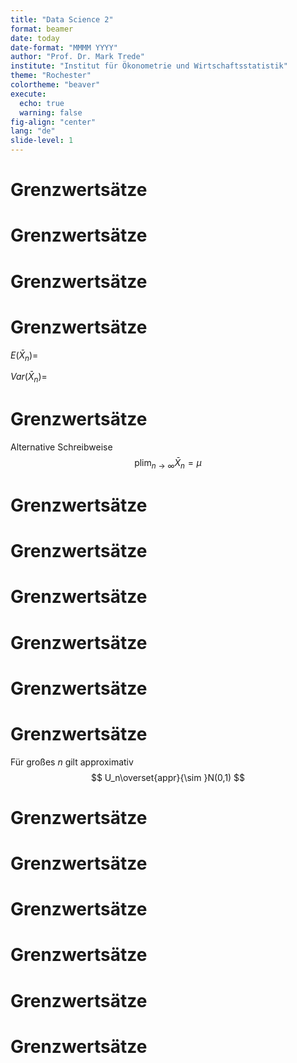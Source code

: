 ```yaml
---
title: "Data Science 2"
format: beamer
date: today
date-format: "MMMM YYYY"
author: "Prof. Dr. Mark Trede"
institute: "Institut für Ökonometrie und Wirtschaftsstatistik"
theme: "Rochester"
colortheme: "beaver"
execute: 
  echo: true
  warning: false
fig-align: "center"
lang: "de"
slide-level: 1
---
```



# Grenzwertsätze
\framesubtitle{Gesetz der großen Zahl}
\textbf{Grenzwertsätze}
\medskip
\begin{itemize}
\item Gegeben sei eine Folge von unabhängigen, identisch
verteilten Zufallsvariablen (i.i.d.)
\[ X_{1},X_{2},X_{3},\ldots , \]
\item Die Folgenelemente $X_{1},X_{2},\ldots $ heißen auch 
unabhängige Wiederholungen von $X$
\end{itemize}



# Grenzwertsätze
\framesubtitle{Gesetz der großen Zahl}
\begin{itemize}
\item Für gegebenes $n$ ist das arithmetische Mittel
$$
\bar{X}_{n}=\frac{1}{n}\sum_{i=1}^{n}X_{i}
$$
\item Achtung: $\bar{X}_{n}$ ist eine \textbf{Zufallsvariable}!
\end{itemize}



# Grenzwertsätze
\framesubtitle{Gesetz der großen Zahl}
\begin{itemize}
\item Was passiert mit der Verteilung von $\bar{X}_n$, 
wenn $n\rightarrow \infty $ geht?
\item Sei $E(X)=\mu $ und $Var(X)=\sigma ^{2}$
\item Dann gilt
\begin{align*}
E(\bar{X}_{n}) &=\mu  \\
Var(\bar{X}_{n}) &=\frac{\sigma ^{2}}{n}
\end{align*}
\end{itemize}



# Grenzwertsätze
\framesubtitle{Gesetz der großen Zahl}
$E(\bar{X}_n)=$
\vspace*{3cm}

$Var(\bar{X}_{n}) =$
\vspace*{2cm}



# Grenzwertsätze
\framesubtitle{Gesetz der großen Zahl}
\begin{block}{Schwaches Gesetz der großen Zahl}
Für jedes (noch so kleine) $\varepsilon >0$ gilt
$$
\lim_{n\rightarrow \infty}P(|\bar{X}_{n}-\mu|\geq \varepsilon) =0
$$
\end{block}
Alternative Schreibweise
$$
\text{plim}_{n\rightarrow \infty }\bar{X}_{n}=\mu
$$



# Grenzwertsätze
\framesubtitle{Gesetz der großen Zahl}
\begin{itemize}
\item Anschaulich: Die Verteilung von $\bar{X}_{n}$ zieht sich immer mehr
auf $\mu $ zusammen
\item Spezialfall: $X$ sei Bernoulli-verteilt mit Parameter $P(X=1)=\pi $
\item Dann ist $\bar{X}_{n}$ die relative Häufigkeit der Erfolge
\item Wegen $E(X)=\pi $ gilt
$$
\lim_{n\rightarrow \infty }P\left( \left\vert \bar{X}_{n}-\pi \right\vert
\geq \varepsilon \right) =0
$$
\end{itemize}



# Grenzwertsätze
\framesubtitle{Gesetz der großen Zahl}
\begin{exampleblock}{Beispiel: Ein Würfel wird geworfen}
Sei 
$$
X=\left\{ 
\begin{array}{ll}
0 & \quad \text{wenn Augenzahl nicht 5 ist} \\ 
1 & \quad \text{wenn Augenzahl 5 ist}
\end{array}\right.
$$
Es gilt
$$
P(X=1)=\frac{1}{6}
$$
\end{exampleblock}


# Grenzwertsätze
\framesubtitle{Gesetz der großen Zahl}
\begin{exampleblock}{Forts. Beispiel: Ein Würfel wird geworfen}
\begin{itemize}
\item Der Würfel wird nun sehr oft geworfen ($n$ Mal)
\item $X_{1},X_{2},\ldots $ geben jeweils an, ob eine 5 geworfen wurde
\item $\bar{X}_{n}$ ist der Anteil der Fünfen
\item Für großes $n$ geht $\bar{X}_{n}$ gegen $1/6$
\item Simulation in R: [\texttt{wlln.R}]
\end{itemize}
\end{exampleblock}



# Grenzwertsätze
\framesubtitle{Gesetz der großen Zahl}
\begin{exampleblock}{Beispiel: Produktgewicht}
\begin{itemize}
\item Die Zufallsvariable $X\sim N(201,4)$
sei das tatsächliche Gewicht einer 200g-Tafel Schokolade
\item $X_i$ ist das Gewicht der $i$-ten Tafel, $i=1,2,\ldots $
\item $\bar{X}_{n}$ ist das Durchschnittsgewicht dieser Tafeln
\item Für großes $n$ geht $\bar{X}_n$ gegen 201\hfill [\texttt{wlln.R}]
\end{itemize}
\end{exampleblock}



# Grenzwertsätze
\framesubtitle{Zentraler Grenzwertsatz}
\begin{itemize}
\item Zentraler Grenzwertsatz (Begründung für die 
extreme Wichtigkeit der Normalverteilung)
\item Definiere das standardisierte arithmetische Mittel
$$
U_{n}=\frac{\bar{X}_{n}-\mu}{\sqrt{\sigma^2/n}}
=\sqrt{n}\frac{\bar{X}_n-\mu}{\sigma}
$$
\end{itemize}



# Grenzwertsätze
\framesubtitle{Zentraler Grenzwertsatz}
\begin{block}{Zentraler Grenzwertsatz}
Für alle $u\in \mathbb{R}$ gilt
$$
\lim_{n\rightarrow \infty }P(U_n\leq u)=\Phi(u),
$$
wobei $\Phi$ die Verteilungsfunktion der $N(0,1)$ ist
\end{block}
Für großes $n$ gilt approximativ
$$
U_n\overset{appr}{\sim }N(0,1)
$$



# Grenzwertsätze
\framesubtitle{Zentraler Grenzwertsatz}
\begin{itemize}
\item Folglich gilt auch
$$
\sum_{i=1}^{n}X_{i}\overset{appr}{\sim }N(n\mu ,n\sigma ^{2})
$$
und
$$
\bar{X}_{n}\overset{appr}{\sim }N\left( \mu ,\frac{\sigma ^{2}}{n}\right)
$$
\end{itemize}



# Grenzwertsätze
\framesubtitle{Zentraler Grenzwertsatz}
\begin{itemize}
\item Die Summe und der Durchschnitt von $n$ 
\textbf{beliebig verteilten} Zufallsvariablen ist 
approximativ normalverteilt, wenn $n$ groß genug ist!
\item Es gibt einige einschränkende Bedingungen, aber 
in den meisten Situationen gilt der zentrale Grenzwertsatz
\item Simulationen in R
\end{itemize}



# Grenzwertsätze
\framesubtitle{Zentraler Grenzwertsatz}
\begin{itemize}
\item Spezialfall: $X$ Bernoulli-verteilt mit $\pi$
\begin{align*}
E(X) &=\pi  \\
V(X) &=\pi \left( 1-\pi \right) 
\end{align*}
und daher
$$
\sum_{i=1}^{n}X_i\overset{appr}{\sim }N(n\pi,n\pi (1-\pi))
$$
\end{itemize}



# Grenzwertsätze
\framesubtitle{Zentraler Grenzwertsatz}
\begin{itemize}\item Approximation der Binomialverteilung durch die 
Normalverteilung (De Moivre, 1733)
\item Wegen 
$$
\sum_{i=1}^{n}X_i\overset{appr}{\sim }N(n\pi ,n\pi (1-\pi))
$$
gilt
$$
P\left( \sum_{i=1}^{n}X_{i}\leq b\right) 
\approx \Phi \left( \frac{b-n\pi }{\sqrt{n\pi \left( 1-\pi \right) }}\right)
$$
\end{itemize}



# Grenzwertsätze
\framesubtitle{Zentraler Grenzwertsatz}
\begin{exampleblock}{Beispiel: Marketing}
Eine Marketing-Abteilung verschickt an $n=500$ zufällig ausgewählte 
Kunden Fragebögen.\medskip

$X_{i}$ sind Bernoulli-verteilt mit Parameter $\pi =0.2$
$$
X_{i}=\left\{ 
\begin{array}{ll}
1 & \quad \text{wenn Kunde }i\text{ antwortet} \\ 
0 & \quad \text{wenn Kunde }i\text{ nicht antwortet}
\end{array}
\right. 
$$
Sei $Y=\sum_{i=1}^{500}X_{i}$ die Zahl der Antworten.
\end{exampleblock}



# Grenzwertsätze
\framesubtitle{Gesetz der großen Zahl}
\begin{exampleblock}{Forts. Beispiel: Marketing}
Die Wahrscheinlichkeit, dass zwischen 95 und 105 Kunden antworten, ist
\vspace*{4cm}
\end{exampleblock}

